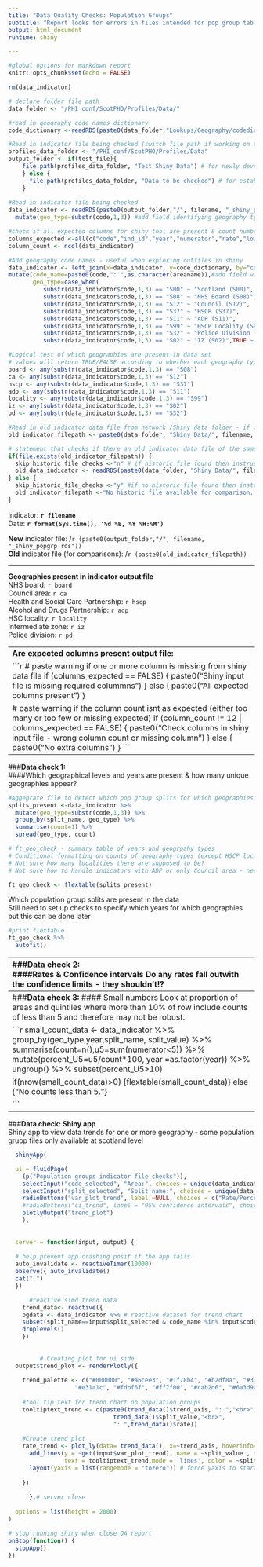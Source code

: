 ```yaml
---
title: "Data Quality Checks: Population Groups"
subtitle: "Report looks for errors in files intended for pop group tab of ScotPHO profiles tool"
output: html_document
runtime: shiny

---
```


```r
#global options for markdown report
knitr::opts_chunk$set(echo = FALSE)
```

```r

rm(data_indicator)

# declare folder file path 
data_folder <- "/PHI_conf/ScotPHO/Profiles/Data/"

#read in geography code names dictionary
code_dictionary <-readRDS(paste0(data_folder,"Lookups/Geography/codedictionary.rds")) 

#Read in indicator file being checked (switch file path if working on test in
profiles_data_folder <- "/PHI_conf/ScotPHO/Profiles/Data"
output_folder <- if(test_file){
    file.path(profiles_data_folder, "Test Shiny Data") # for newly developed indicators that have never been in the profiles tool
    } else {
      file.path(profiles_data_folder, "Data to be checked") # for established indicators already in the profiles tool 
    }
  
#Read in indicator file being checked
data_indicator <- readRDS(paste0(output_folder,"/", filename, "_shiny_popgrp.rds")) %>%
  mutate(geo_type=substr(code,1,3)) #add field identifying geography type

#check if all expected columns for shiny tool are present & count number of columns present
columns_expected <-all(c("code","ind_id","year","numerator","rate","lowci","upci","def_period","trend_axis","split_value","split_name") %in% colnames(data_indicator))
column_count <- ncol(data_indicator)

#Add geography code names - useful when exploring outfiles in shiny
data_indicator <- left_join(x=data_indicator, y=code_dictionary, by="code") %>% 
mutate(code_name=paste0(code,": ",as.character(areaname)),#add field with geography code & name to ease identification
       geo_type=case_when(
          substr(data_indicator$code,1,3) == "S00" ~ "Scotland (S00)",
          substr(data_indicator$code,1,3) == "S08" ~ "NHS Board (S08)",
          substr(data_indicator$code,1,3) == "S12" ~ "Council (S12)",
          substr(data_indicator$code,1,3) == "S37" ~ "HSCP (S37)",
          substr(data_indicator$code,1,3) == "S11" ~ "ADP (S11)",
          substr(data_indicator$code,1,3) == "S99" ~ "HSCP Locality (S99)",
          substr(data_indicator$code,1,3) == "S32" ~ "Police Division (S32)",
          substr(data_indicator$code,1,3) == "S02" ~ "IZ (S02)",TRUE ~ "other")) 

#Logical test of which geographies are present in data set
# values will return TRUE/FALSE according to whether each geography type is present
board <- any(substr(data_indicator$code,1,3) == "S08") 
ca <- any(substr(data_indicator$code,1,3) == "S12")
hscp <- any(substr(data_indicator$code,1,3) == "S37")
adp <- any(substr(data_indicator$code,1,3) == "S11")
locality <- any(substr(data_indicator$code,1,3) == "S99")
iz <- any(substr(data_indicator$code,1,3) == "S02")
pd <- any(substr(data_indicator$code,1,3) == "S32")

#Read in old indicator data file from network /Shiny data folder - if one exists (new indicators won't have a historic file)
old_indicator_filepath <- paste0(data_folder, "Shiny Data/", filename, "_shiny_popgrp.rds") #create value which is file path to old file

# statement that checks if there an old indicator data file of the same name exists in Shiny data folder 
if(file.exists(old_indicator_filepath)) {
  skip_historic_file_checks <-"n" # if historic file found then instruct this report not to skip over thse checks
  old_data_indicator <- readRDS(paste0(data_folder, "Shiny Data/", filename, "_shiny_popgrp.rds")) #read in file if one exists
} else {
  skip_historic_file_checks <-"y" #if no historic file found then instruct this report to skip over some of the checks
  old_indicator_filepath <-"No historic file available for comparison. Check filename spelling or 'shiny data' network folder if you were expecting a comparison" #if no historic file exists set value to no file available
}

```


Indicator:  **`r filename`** <br>
Date:  **`r format(Sys.time(), '%d %B, %Y %H:%M')`** <br>

**New** indicator file:  /`r (paste0(output_folder,"/", filename, "_shiny_popgrp.rds"))`<br>
**Old** indicator file (for comparisons):  /`r (paste0(old_indicator_filepath)) `<br>

-----------------------------------------------------------------------------------

**Geographies present in indicator output file** <br>
NHS board: `r board` <br>
Council area: `r ca` <br>
Health and Social Care Partnership: `r hscp` <br>
Alcohol and Drugs Partnership: `r adp`<br>
HSC locality: `r locality`<br>
Intermediate zone: `r iz` <br>
Police division: `r pd` <br>

-----------------------------------------------------------------------------------
**Are expected columns present output file:**

```r

# paste warning if one or more column is missing from shiny data file
if (columns_expected == FALSE) {
    paste0("Shiny input file is missing required colummns")
} else {
    paste0("All expected columns present")
}
  
# paste warning if the column count isnt as expected (either too many or too few or missing expected)
if (column_count != 12 | columns_expected == FALSE) {
    paste0("Check columns in shiny input file - wrong column count or missing column")
} else {
    paste0("No extra columns")
}
```  

------------------------------------------------------------------------------------

###**Data check 1:**
<br>
####Which geographical levels and years are present & how many unique geographies appear?

```r
#Aggegrate file to detect which pop group splits for which geographies are present.
splits_present <-data_indicator %>%
  mutate(geo_type=substr(code,1,3)) %>%
  group_by(split_name, geo_type) %>%
  summarise(count=1) %>%
  spread(geo_type, count)

# ft_geo_check - summary table of years and geogrpahy types
# Conditional formatting on counts of geography types (except HSCP locality)
# Not sure how many localities there are supposed to be?
# Not sure how to handle indicators with ADP or only Council area - need to think about this...

ft_geo_check <- flextable(splits_present)


```  
Which population group splits are present in the data<br>
Still need to set up checks to specify which years for which geographies but this can be done later

```r

#print flextable
ft_geo_check %>%
  autofit()

```

------------------------------------------------------------------------------------  
###**Data check 2:**
<br>
####Rates & Confidence intervals
Do any rates fall outwith the confidence limits - they shouldn't!?

```r
# Check no rates/percentages sit outside of CI range  
 confidence_check <- data_indicator %>% 
  mutate(ci_error = ifelse(rate<lowci | rate>upci, TRUE, FALSE)) %>%
  summarise(ci_error_total = sum(ci_error, na.rm = TRUE))

```

```r
ifelse(confidence_check$ci_error_total == 0, "No rates outwith confidence limits :-)",
"Uh-oh looks like there are some rates outwith confidence limits :(")

```

---------------------------------------------------------------------------------
###**Data check 3:**
#### Small numbers
Look at proportion of areas and quintiles where more than 10% of row include counts of less than 5 and therefore may not be robust. 

```r
small_count_data <- data_indicator  %>% 
  group_by(geo_type,year,split_name, split_value) %>%
  summarise(count=n(),u5=sum(numerator<5)) %>%
  mutate(percent_U5=u5/count*100,
         year =as.factor(year)) %>%
  ungroup() %>%
  subset(percent_U5>10)

if(nrow(small_count_data)>0) {flextable(small_count_data)} else {"No counts less than 5."}


```

-------------------------------------------------------------------------------

###**Data check: Shiny app**
<br>
Shiny app to view data trends for one or more geography - some population gruop files only available at scotland level

```r

  shinyApp(

  ui = fluidPage(
    (p("Population groups indicator file checks")),
    selectInput("code_selected", "Area:", choices = unique(data_indicator$code_name),multiple = FALSE, selected="S00000001: Scotland"),
    selectInput("split_selected", "Split name:", choices = unique(data_indicator$split_name),multiple = FALSE),
    radioButtons("var_plot_trend", label =NULL, choices = c("Rate/Percentage"="rate", "Numerator"="numerator")),
    #radioButtons("ci_trend", label = "95% confidence intervals", choices = c("on","off"),selected = "off"), # ignore since not sure it works with multiple data series - conver to highcharter at some point?
    plotlyOutput("trend_plot")
    ),
  
  
  server = function(input, output) {
  
  # help prevent app crashing posit if the app fails  
  auto_invalidate <- reactiveTimer(10000) 
  observe({ auto_invalidate() 
  cat(".") 
  })

      #reactive simd trend data
    trend_data<- reactive({
    pgdata <- data_indicator %>% # reactive dataset for trend chart
    subset(split_name==input$split_selected & code_name %in% input$code_selected) %>%
    droplevels()
    })
  
      
         # Creating plot for ui side
  output$trend_plot <- renderPlotly({
    
    trend_palette <- c("#000000", "#a6cee3", "#1f78b4", "#b2df8a", "#33a02c", "#fb9a99",
                   "#e31a1c", "#fdbf6f", "#ff7f00", "#cab2d6", "#6a3d9a", "#b15928")
    
    #tool tip text for trend chart on population groups
    tooltiptext_trend <- c(paste0(trend_data()$trend_axis, ": ","<br>",
                              trend_data()$split_value,"<br>",
                              ": ",trend_data()$rate))
    
    #Create trend plot
    rate_trend <- plot_ly(data= trend_data(), x=~trend_axis, hoverinfo="text") %>%
      add_lines(y = ~get(input$var_plot_trend), name = ~split_value , type = 'scatter',
                text = tooltiptext_trend,mode = 'lines', color = ~split_value,  colors = trend_palette) %>%
      layout(yaxis = list(rangemode = "tozero")) # force yaxis to start at zero
  
    })
    
      },# server close
  
  options = list(height = 2000)
)
```

```r
# stop running shiny when close QA report
onStop(function() {
  stopApp()
})
```
